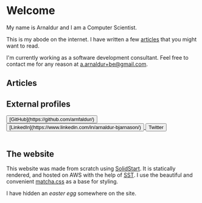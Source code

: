 
# Welcome
My name is Arnaldur and I am a Computer Scientist.

This is my abode on the internet.
I have written a few <u>[articles](/writing)</u> that you might want to read.

I'm currently working as a software development consultant. 
Feel free to contact me for any reason at
<a href="a.arnaldur+be@gmail.com">a.arnaldur+be@gmail.com</a>.


## Articles

<PostList />

## External profiles
            
<A href="https://github.com/arnfaldur/">
<button>
[GitHub](https://github.com/arnfaldur/)
</button>
</A>

<A href="https://www.linkedin.com/in/arnaldur-bjarnason/">
<button>
[LinkedIn](https://www.linkedin.com/in/arnaldur-bjarnason/)
</button>
</A>

<A href="/boycotting/twitter">
<button>
Twitter
</button>
</A>

<br/>
<br/>

## The website

This website was made from scratch using [SolidStart](https://docs.solidjs.com/solid-start).
It is statically rendered, and hosted on AWS with the help of [SST](https://sst.dev/).
I use the beautiful and convenient [matcha.css](https://matcha.mizu.sh/) as a base for styling.

I have hidden an <i>easter egg</i> somewhere on the site.

